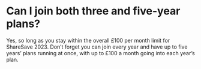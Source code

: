 # Can I join both three and five-year plans?

Yes, so long as you stay within the overall £100 per month limit for ShareSave 2023.
Don’t forget you can join every year and have up to five years’ plans running at once, with up to £100 a month going into each year’s plan.